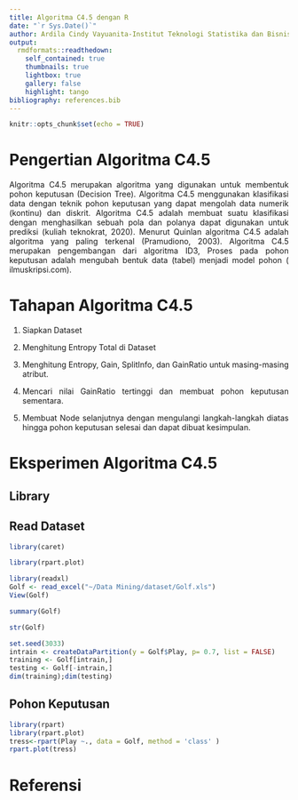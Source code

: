 ```yaml
---
title: Algoritma C4.5 dengan R
date: "`r Sys.Date()`"
author: Ardila Cindy Vayuanita-Institut Teknologi Statistika dan Bisnis Muhammadiyah
output:
  rmdformats::readthedown:
    self_contained: true
    thumbnails: true
    lightbox: true
    gallery: false
    highlight: tango
bibliography: references.bib
---
```


```{=html}
<style>
body{
text-align: justify}
</style>
```
```r
knitr::opts_chunk$set(echo = TRUE)
```

# Pengertian Algoritma C4.5
Algoritma C4.5 merupakan algoritma yang digunakan untuk membentuk pohon keputusan (Decision Tree). Algoritma C4.5 menggunakan klasifikasi data dengan teknik pohon keputusan yang dapat mengolah data numerik (kontinu) dan diskrit. 
Algoritma C4.5 adalah membuat suatu klasifikasi dengan menghasilkan sebuah pola dan polanya dapat digunakan untuk prediksi (kuliah teknokrat, 2020).
Menurut Quinlan algoritma C4.5 adalah algoritma yang paling terkenal (Pramudiono, 2003).
Algoritma C4.5 merupakan pengembangan dari algoritma ID3, Proses pada pohon keputusan adalah mengubah bentuk data (tabel) menjadi model pohon ( ilmuskripsi.com).

# Tahapan Algoritma C4.5
1. Siapkan Dataset

2. Menghitung Entropy Total di Dataset

3. Menghitung Entropy, Gain, SplitInfo, dan GainRatio untuk masing-masing atribut.

4. Mencari  nilai GainRatio tertinggi dan membuat pohon keputusan      sementara. 
5. Membuat Node selanjutnya dengan mengulangi langkah-langkah diatas hingga pohon keputusan selesai dan dapat dibuat kesimpulan.

# Eksperimen Algoritma C4.5

## Library
## Read Dataset
```r
library(caret)
```

```r
library(rpart.plot)
```
```r
library(readxl)
Golf <- read_excel("~/Data Mining/dataset/Golf.xls")
View(Golf)
```

```r
summary(Golf)
```

```r
str(Golf)
```
```r
set.seed(3033)
intrain <- createDataPartition(y = Golf$Play, p= 0.7, list = FALSE)
training <- Golf[intrain,]
testing <- Golf[-intrain,]
dim(training);dim(testing)
```

## Pohon Keputusan
```r
library(rpart)
library(rpart.plot)
tress<-rpart(Play ~., data = Golf, method = 'class' )
rpart.plot(tress)
```





# Referensi